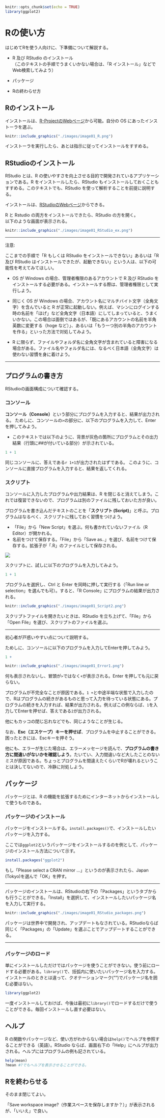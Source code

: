 
```r
knitr::opts_chunk$set(echo = TRUE)
library(ggplot2)
```

# Rの使い方{#chap01}

はじめてRを使う人向けに、下準備について解説する。

* R 及び RStudio のインストール  
（このテキストの手順でうまくいかない場合は、「R インストール」などでWeb検索してみよう）  

* パッケージ  
* Rの終わらせ方  

## Rのインストール{#chap01_R}

インストールは、[R-ProjectのWebページ](https://cran.r-project.org)から可能。自分の OS にあったインストーラを選ぶ。  

```r
knitr::include_graphics("./images/image01_R.png")
```


インストーラを実行したら、あとは指示に従ってインストールをすすめる。  
  

## RStudioのインストール{#chap01_RStudio}


RStudio とは、R の使いやすさを向上させる目的で開発されているアプリケーションである。R をインストールしたら、RStudio もインストールしておくこともすすめる。このテキストでも、RStudio を使って解析することを前提に説明する。    
  
インストールは、[RStudioのWebページ](https://posit.co/download/rstudio-desktop/)からできる。
  
  
R と Rstudio の両方をインストールできたら、RStudio の方を開く。  
以下のような画面が表示される。

```r
knitr::include_graphics("./images/image01_RStudio_ex.png")
```



***
注意:  
  
ここまでの手順で「R もしくは RStudio をインストールできない」あるいは「R 及び RStudio はインストールできたが、起動できない」という人は、以下の可能性を考えてみてほしい。  
  
* OS が Windows の場合、管理者権限のあるアカウントで R 及び RStudio をインストールする必要がある。インストールする際は、管理者権限として実行しよう。  
  
* 同じく OS が Windows の場合、アカウント名にマルチバイト文字（全角文字）を含んでいると R が正常に起動しない。例えば、マシンにログインする時の名前を「ほげ」など全角文字（日本語）にしてしまっていると、うまくいかない。この場合は面倒ではあるが、「既にあるアカウントの名前を半角英数に変更する（hoge など）」、あるいは「もう一つ別の半角のアカウントを作る」といった方法で対処してみよう。  
  
* R に限らず、ファイルやフォルダ名に全角文字が含まれていると障害になる場合がある。ファイル名やフォルダ名には、なるべく日本語（全角文字）は使わない習慣を身に着けよう。  

***

  
## プログラムの書き方{#chap01_Programing}

RStudioの画面構成について確認する。


### コンソール{#chap01_Console}

**コンソール（Console）**という部分にプログラムを入力すると、結果が出力される。
ためしに、コンソールの`>`の部分に、以下のプログラムを入力して、Enter を押してみよう。  
  
* このテキストでは以下のように、背景が灰色の箇所にプログラムとその出力結果（行頭に##が付いている部分）が示されている。

```r
1 + 1
```

同じコンソールに、答えである`r 1+1`が出力されたはずである。
このように、コンソールに直接プログラムを入力すると、結果を返してくれる。  
  
### スクリプト{#chap01_Script}

コンソールに入力したプログラムや出力結果は、R を閉じると消えてしまう。これでは復習できないので、プログラムは別のファイルに残しておいた方が良い。  
  
プログラムを書き込んだテキストのことを「**スクリプト (Script)**」と呼ぶ。プログラムはなるべく、スクリプトに残しておく習慣をつけよう。  
  
    
* 「File」から「New Script」を選ぶ。何も書かれていないファイル（R Editor）が開かれる。  
* 名前をつけて保存する。「File」から「Save as..」を選び、名前をつけて保存する。拡張子が「.R」のファイルとして保存される。  
  
  
![](images/image01_Script1.png)

スクリプトに、試しに以下のプログラムを入力してみよう。  

```r
1 + 1
```

プログラムを選択し、Ctrl と Enter を同時に押して実行する（「Run line or selection」を選んでも可）。すると、「R Console」にプログラムの結果が出力される。  

```r
knitr::include_graphics("./images/image01_Script2.png")
```

スクリプトファイルを開きたいときは、RStudio を立ち上げて、「File」から「Open File」を選び、スクリプトのファイルを選ぶ。  


*** 
初心者が戸惑いやすい点について説明する。  
    
ためしに、コンソールに以下のプログラムを入力してEnterを押してみよう。

```r
1 + 
```

```r
knitr::include_graphics("./images/image01_Error1.png")
```


何も表示されないし、冒頭が`>`ではなく`+`が表示される。Enter を押しても元に戻らない。  
  
プログラムが不完全なことが原因である。`1 + `と中途半端な状態で入力したので、Rはプログラムの続きがあるものと思って入力を待っている状態にある。プログラムの続きを入力すれば、結果が出力される。例えばこの例ならば、`1`を入力してEnterを押せば、答えである`2`が出力される。  
  
他にもカッコの閉じ忘れなどでも、同じようなことが生じる。  
  
なお、**Esc（エスケープ）キーを押せば**、プログラムを中止することができる。困ったときには、Escキーを押そう。  
  
他にも、エラーが生じた場合は、エラーメッセージを読んで、**プログラムの書き方に間違いがないかを確認しよう**。たいてい、入力間違いなど大したことのないミスが原因である。ちょっとプログラムを間違えたくらいでRが壊れるということは決してないので、冷静に対処しよう。

## パッケージ{#chap01_Package}

パッケージとは、R の機能を拡張するためにインターネットからインストールして使うものである。 


### パッケージのインストール{#chap01_InstallPackage}

パッケージをインストールする。`install.packages()`で、インストールしたいパッケージを入力する。  
  
ここでは`ggplot2`というパッケージをインストールするのを例として、パッケージのインストール方法について示す。

```r

install.packages("ggplot2")

```

もし「Please select a CRAN mirror ...」というのが表示されたら、Japan (Tokyo)を選んで「OK」を押す。  

***
パッケージのインストールは、RStudioの右下の「Packages」というタブからも行うことができる。「Install」を選択して、インストールしたいパッケージ名を入力して実行する。

```r
knitr::include_graphics("./images/image01_RStudio_packages.png")
```

パッケージは世界中で開発され、アップデートもなされている。RStudioならば同じく「Packages」の「Update」を選ぶことでアップデートすることができる。

***

  
### パッケージのロード{#chap01_LoadPackage}
  
単にインストールしただけではパッケージを使うことができない。使う前にロードする必要がある。`library()`で、括弧内に使いたいパッケージ名を入力する。  
インストールのときとは違って、クオテーションマーク("")でパッケージ名を囲む必要はない。

```r
library(ggplot2)
```

一度インストールしておけば、今後は最初に`library()`でロードするだけで使うことができる。毎回インストールし直す必要はない。  

## ヘルプ{#chap01_Help}

R の関数やパッケージなど、使い方がわからない場合は`help()`でヘルプを参照することができる（英語）。RStudio ならば、画面右下の「Help」にヘルプが出力される。ヘルプにはプログラムの例も記されている。

```r

help(mean)
?mean #?でもヘルプを表示させることができる。

```


## Rを終わらせる{#chap01_End}

そのまま閉じてよい。

「Save workspace image?（作業スペースを保存しますか？）」が表示されるが、「いいえ」で良い。

